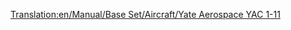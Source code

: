 [[Translation:en/Manual/Base Set/Aircraft/Yate Aerospace YAC 1-11]]

{{es/Aeronaves|Nombre=Yate Aerospace YAC 1-11
|Imagen=[[File:en/BritishAerospaceBAC1-11.png|Yate Aerospace YAC 1-11]]
|Precio=65.624 € (32.812 £)
|Velocidad=947 km/h (592 mph)
|Coste-anual=7.592 € (3,796 £)
|Diseño=1963
|Duración=22
|Capacidad=95 pasajeros y 10 sacos de correo
|
|Descripción=Un avión pequeño con bajo coste de mantenimiento.
|Vida-real=British Aerospace BAC 1-11
}}